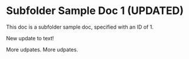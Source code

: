 # Subfolder Sample Doc 1 (UPDATED)

This doc is a subfolder sample doc, specified with an ID of 1.

New update to text!

More udpates. More udpates.

